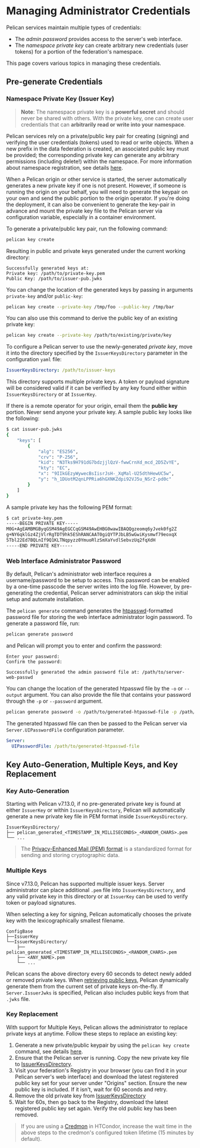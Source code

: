 # Managing Administrator Credentials

Pelican services maintain multiple types of credentials:
- The *admin password* provides access to the server's web interface.
- The *namespace private key* can create arbitrary new credentials (user tokens) for a portion of the federation's namespace.

This page covers various topics in managing these credentials.

## Pre-generate Credentials

### Namespace Private Key (Issuer Key)

> **Note**: The namespace private key is a **powerful secret** and should never be shared with others.  With the private key, one can create user credentials that can **arbitrarily read or write into your namespace**.

Pelican services rely on a private/public key pair for creating (signing) and verifying the user credentials (tokens) used to read or write objects.  When a new prefix in the data federation is created, an associated public key must be provided; the corresponding private key can generate any arbitrary permissions (including delete!) within the namespace.  For more information about namespace registration, see details [here](../federating-your-data.mdx#obtain-the-public-key-of-the-origin).

When a Pelican origin or other service is started, the server automatically generates a new private key if one is not present.  However, if someone is running the origin on your behalf, you will need to generate the keypair on your own and send the public portion to the origin operator. If you're doing the deployment, it can also be convenient to generate the key-pair in advance and mount the private key file to the Pelican server via configuration variable, especially in a container environment.

To generate a private/public key pair, run the following command:

```bash copy
pelican key create
```

Resulting in public and private keys generated under the current working directory:

```console
Successfully generated keys at:
Private key: /path/to/private-key.pem
Public Key: /path/to/issuer-pub.jwks
```

You can change the location of the generated keys by passing in arguments `private-key` and/or `public-key`:


```bash copy
pelican key create --private-key /tmp/foo --public-key /tmp/bar
```

You can also use this command to derive the public key of an existing private key:

```bash copy
pelican key create --private-key /path/to/existing/private/key
```

To configure a Pelican server to use the newly-generated *private key*, move it into the directory specified by the `IssuerKeysDirectory` parameter in the configuration `yaml` file:

```yaml filename="pelican.yaml" copy
IssuerKeysDirectory: /path/to/issuer-keys
```

This directory supports multiple private keys. A token or payload signature will be considered valid if it can be verified by any key found either within `IssuerKeysDirectory` or at `IssuerKey`.

If there is a remote operator for your origin, email them the **public key** portion.  Never send anyone your private key.  A sample public key looks like the following:

```bash
$ cat issuer-pub.jwks
{
	"keys": [
		{
			"alg": "ES256",
			"crv": "P-256",
			"kid": "N3Tks9H791dG7bdzjjlQzV-fwwCrnXd_mcd_2D5ZvYE",
			"kty": "EC",
			"x": "9IIkGEzyWywecBsIisrJsH-_XqMal-U25dthHewUC5w",
			"y": "h_1DUotM2qnLPPRia6hGXNKZdpi92VJ5u_NSrZ-pd0c"
		}
	]
}
```

A sample private key has the following PEM format:
```bash
$ cat private-key.pem
-----BEGIN PRIVATE KEY-----
M0G+AgEAMBMGByqGSM49AgEGCCqGSM49AwEHBG0wawIBAQQgzeomq6yJvek0fg2Z
g+NY6qklGz4ZjVlrRgTDT9hk5EShRANCAAT0giQYTPJbLB5wGwiKysmwf79eoxqX
5Tbl22Ed7BQLnIf9Q1KLTNqpyzz0YmuoRlzSmXaYvdlSebvzUq2fqXdH
-----END PRIVATE KEY-----
```

### Web Interface Administrator Password

By default, Pelican's administrator web interface requires a username/password to be setup to access.  This password can be enabled by a one-time passcode the server writes into the log file.  However, by pre-generating the credential, Pelican server administrators can skip the initial setup and automate installation.

The `pelican generate` command generates the [htpasswd](https://httpd.apache.org/docs/2.4/programs/htpasswd.html)-formatted password file for storing the web interface administrator login password. To generate a password file, run:

```bash copy
pelican generate password
```

and Pelican will prompt you to enter and confirm the password:

```console
Enter your password:
Confirm the password:

Successfully generated the admin password file at: /path/to/server-web-passwd
```

You can change the location of the generated htpasswd file by the `-o` or `--output` argument. You can also provide the file that contains your password through the `-p` or `--password` argument.

```bash copy
pelican generate password -o /path/to/generated-htpasswd-file -p /path/to/password
```

The generated htpasswd file can then be passed to the Pelican server via `Server.UIPasswordFile` configuration parameter.

```yaml filename="pelican.yaml" copy
Server:
  UIPasswordFile: /path/to/generated-htpasswd-file
```

## Key Auto-Generation, Multiple Keys, and Key Replacement

### Key Auto-Generation

Starting with Pelican v7.13.0, if no pre-generated private key is found at either `IssuerKey` or within `IssuerKeysDirectory`, Pelican will automatically generate a new private key file in PEM format inside `IssuerKeysDirectory`.

```
IssuerKeysDirectory/
├── pelican_generated_<TIMESTAMP_IN_MILLISECONDS>_<RANDOM_CHARS>.pem
└── ...
```

> The [Privacy-Enhanced Mail (PEM) format](https://en.wikipedia.org/wiki/Privacy-Enhanced_Mail) is a standardized format for sending and storing cryptographic data.

### Multiple Keys

Since v7.13.0, Pelican has supported multiple issuer keys. Server administrator can place additional `.pem` file into `IssuerKeysDirectory`, and any valid private key in this directory or at `IssuerKey` can be used to verify token or payload signatures.

When selecting a key for signing, Pelican automatically chooses the private key with the lexicographically smallest filename.

```
ConfigBase
├──IssuerKey
└──IssuerKeysDirectory/
	├── pelican_generated_<TIMESTAMP_IN_MILLISECONDS>_<RANDOM_CHARS>.pem
	├── <ANY_NAME>.pem
	└── ...
```

Pelican scans the above directory every 60 seconds to detect newly added or removed private keys. When [retrieving public keys](/federating-your-data/origin#obtain-the-public-key-of-the-origin), Pelican dynamically generate them from the current set of private keys on-the-fly. If `Server.IssuerJwks` is specified, Pelican also includes public keys from that `.jwks` file.

### Key Replacement

With support for Multiple Keys, Pelican allows the administrator to replace private keys at anytime. Follow these steps to replace an existing key:

1. Generate a new private/public keypair by using the `pelican key create` command, see details [here](#namespace-private-key).
2. Ensure that the Pelican server is running. Copy the new private key file to [IssuerKeysDirectory](#multiple-keys).
3. Visit your federation's Registry in your browser (you can find it in your Pelican server's web interface) and download the latest registered public key set for your server under "Origins" section. Ensure the new public key is included. If it isn't, wait for 60 seconds and retry.
4. Remove the old private key from [IssuerKeysDirectory](#multiple-keys)
5. Wait for 60s, then go back to the Registry, download the latest registered public key set again. Verify the old public key has been removed.

> If you are using a [Credmon](https://htcondor.readthedocs.io/en/main/admin-manual/file-and-cred-transfer.html#enabling-the-fetching-and-use-of-credentials) in HTCondor, increase the wait time in the above steps to the credmon's configured token lifetime (15 minutes by default).
